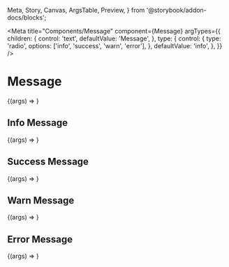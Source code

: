  Meta,
  Story,
  Canvas,
  ArgsTable,
  Preview,
} from '@storybook/addon-docs/blocks';

<Meta
  title="Components/Message"
  component={Message}
  argTypes={{
    children: {
      control: 'text',
      defaultValue: 'Message',
    },
    type: {
      control: {
        type: 'radio',
        options: ['info', 'success', 'warn', 'error'],
      },
      defaultValue: 'info',
    },
  }}
/>

# Message

<Preview>
  <Story name="Message (Default)">{(args) => <Message {...args} />}</Story>
</Preview>

<ArgsTable story="Message (Default)" of={Message} />

## Info Message

<Canvas>
  <Story
    name="Info Message"
    args={{
      type: 'info',
      children: 'Info Message',
    }}
  >
    {(args) => <Message {...args} />}
  </Story>
</Canvas>

## Success Message

<Canvas>
  <Story
    name="Success Message"
    args={{
      type: 'success',
      children: 'Success Message',
    }}
  >
    {(args) => <Message {...args} />}
  </Story>
</Canvas>

## Warn Message

<Canvas>
  <Story
    name="Warn Message"
    args={{
      type: 'warn',
      children: 'Warn Message',
    }}
  >
    {(args) => <Message {...args} />}
  </Story>
</Canvas>

## Error Message

<Canvas>
  <Story
    name="Error Message"
    args={{
      type: 'error',
      children: 'Error Message',
    }}
  >
    {(args) => <Message {...args} />}
  </Story>
</Canvas>
